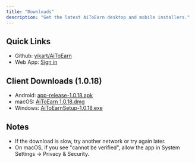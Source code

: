 ```yaml
---
title: "Downloads"
description: "Get the latest AiToEarn desktop and mobile installers."
---
```


## Quick Links

- Github: [yikart/AiToEarn](https://github.com/yikart/AiToEarn)
- Web App: [Sign in](https://aitoearn.ai/en/accounts)

## Client Downloads (1.0.18)

- Android: [app-release-1.0.18.apk](https://aitoearn-download.s3.ap-southeast-1.amazonaws.com/aitoearn-download/1.0.18/app-release-1.0.18.apk)
- macOS: [AiToEarn 1.0.18.dmg](https://aitoearn-download.s3.ap-southeast-1.amazonaws.com/aitoearn-download/1.0.18/AiToEarn+1.0.18.dmg)
- Windows: [AiToEarnSetup-1.0.18.exe](https://aitoearn-download.s3.ap-southeast-1.amazonaws.com/aitoearn-download/1.0.18/AiToEarnSetup-1.0.18.exe)

## Notes

- If the download is slow, try another network or try again later.
- On macOS, if you see "cannot be verified", allow the app in System Settings → Privacy & Security.


